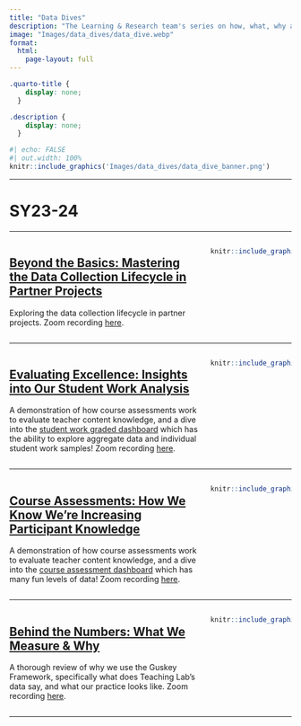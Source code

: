 ```yaml
---
title: "Data Dives"
description: "The Learning & Research team's series on how, what, why and where we use data - with video recordings and slides linked."
image: "Images/data_dives/data_dive.webp"
format:
  html:
    page-layout: full
---
```


```css
.quarto-title {
    display: none;
  }

.description {
    display: none;
  }
```

```r
#| echo: FALSE
#| out.width: 100%
knitr::include_graphics('Images/data_dives/data_dive_banner.png')
```

------------------------------------------------------------------------

# SY23-24

------------------------------------------------------------------------

::: columns
::: {.column width="70%"}
## [Beyond the Basics: Mastering the Data Collection Lifecycle in Partner Projects](https://docs.google.com/presentation/d/1qz9my35ePG4JGdSAuoSfFHbaLBHh97uqOnkeW8CXDdI/edit)

Exploring the data collection lifecycle in partner projects. Zoom recording [here](https://teachinglab-org.zoom.us/rec/play/FncecF-tsma6_LzZ08JIX0SWYy9n43VE-oeTR7su47tFv2Q86OBurfLzk7tSz5jKgdLMnJ4PWWcM2cNK._0r0UBh3h8SEZsSr?canPlayFromShare=true&from=share_recording_detail&continueMode=true&componentName=rec-play&originRequestUrl=https%3A%2F%2Fteachinglab-org.zoom.us%2Frec%2Fshare%2FnQr3UuKw1VSWUGB7oBb8aNjU8KZdYvLkPhHqeeOV8UfzhFlCJI1JD9QEG3DMX8Af.yOuD_w8jE9gFeSjB).
:::

::: {.column width="30%"}
```r
knitr::include_graphics("images/data_dives/data_collection.png")
```
:::
:::

------------------------------------------------------------------------

::: columns
::: {.column width="70%"}
## [Evaluating Excellence: Insights into Our Student Work Analysis](https://docs.google.com/presentation/d/1yG2WX0EpVryk5drCzqm25YmJhb34lZN4RTTyDpIempY/edit)

A demonstration of how course assessments work to evaluate teacher content knowledge, and a dive into the [student work graded dashboard](https://teachinglabhq.shinyapps.io/student_work_graded/) which has the ability to explore aggregate data and individual student work samples! Zoom recording [here](https://drive.google.com/file/d/1pm6LGwAuZF3r1fqqYQ261W_eYbOCBafn/view?usp=drive_link).
:::

::: {.column width="30%"}
```r
knitr::include_graphics("dashboard5/imgs/StudentWorkGraded.png")
```
:::
:::

------------------------------------------------------------------------

::: columns
::: {.column width="70%"}
## [Course Assessments: How We Know We’re Increasing Participant Knowledge](https://docs.google.com/presentation/d/1XvrtVlVVnz3b1Sr-_xdkYq2vV7eogtZ0feI3KHYyXO8/edit#slide=id.p)

A demonstration of how course assessments work to evaluate teacher content knowledge, and a dive into the [course assessment dashboard](https://teachinglabhq.shinyapps.io/course_assessments/) which has many fun levels of data! Zoom recording [here](https://drive.google.com/drive/folders/17aIskSziSPidP4YbUjhkQL-uARv2XSP8).
:::

::: {.column width="30%"}
```r
knitr::include_graphics("Images/data_overview/course_assessments3.png")
```
:::
:::

------------------------------------------------------------------------

::: columns
::: {.column width="70%"}
## [Behind the Numbers: What We Measure & Why](https://docs.google.com/presentation/d/1n8k5ZqgUwQESjxcgzJ8E7CFNRVevssX-gyUgmealKnU/edit#slide=id.p)

A thorough review of why we use the Guskey Framework, specifically what does Teaching Lab's data say, and what our practice looks like. Zoom recording [here](https://teachinglab-org.zoom.us/rec/share/iGc5K0lUuaOTB_6ljr2Hq-k3OZedl7RaKNd9RRRcsr5SQdWOHKx2abUA33aubXsi.0UcB36vA32xWQdDW).
:::

::: {.column width="30%"}
```r
knitr::include_graphics("Images/Reports/ongoing_report.png")
```
:::
:::

------------------------------------------------------------------------
